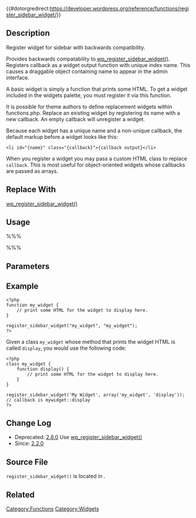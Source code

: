 {{#dotorgredirect:https://developer.wordpress.org/reference/functions/register_sidebar_widget/}}

{{Languages|
{{en|Function Reference/register_sidebar_widget}}
{{ja|関数リファレンス/register_sidebar_widget}}
}}

{{Deprecated|wp_register_sidebar_widget()}}

== Description ==

Register widget for sidebar with backwards compatibility.

Provides backwards compatability to [[Function_Reference/wp_register_sidebar_widget|wp_register_sidebar_widget()]]. Registers callback as a widget output function with unique index name. This causes a draggable object containing name to appear in the admin interface. 
    
A basic widget is simply a function that prints some HTML. To get a widget included in the widgets palette, you must register it via this function.

It is possible for theme authors to define replacement widgets within functions.php. Replace an existing widget by registering its name with a new callback. An empty callback will unregister a widget.
    
Because each widget has a unique name and a non-unique callback, the default markup before a widget looks like this:

<pre><li id="{name}" class="{callback}">{callback output}</li></pre>

When you register a widget you may pass a custom HTML class to replace <code>callback</code>. This is most useful for object-oriented widgets whose callbacks are passed as arrays.

== Replace With ==

[[Function_Reference/wp_register_sidebar_widget|wp_register_sidebar_widget()]]

== Usage ==

%%% <?php register_sidebar_widget( $name, $output_callback, $classname ); ?> %%%

== Parameters ==

{{Parameter|$name|string/int|Widget ID.}}
{{Parameter|$output_callback|callback|Run when widget is called.}}
{{Parameter|$classname|string|Classname widget.|optional}}

==Example==

<pre><?php
function my_widget {
    // print some HTML for the widget to display here.
}

register_sidebar_widget("my_widget", "my_widget");
?></pre>

Given a class <code>my_widget</code> whose method that prints the widget HTML is called <code>display</code>, you would use the following code:

<pre><?php
class my_widget {
    function display() {
        // print some HTML for the widget to display here.
    }
}

register_sidebar_widget('My Widget', array('my_widget', 'display')); // callback is mywidget::display
?></pre>

== Change Log ==

* Deprecated: [[Version 2.8|2.8.0]] Use [[Function_Reference/wp_register_sidebar_widget|wp_register_sidebar_widget()]]
* Since: [[Version 2.2|2.2.0]]

== Source File ==

<tt>register_sidebar_widget()</tt> is located in {{Trac|wp-includes/deprecated.php}}.

== Related ==

{{Widget Tags}}

{{Tag Footer}}

[[Category:Functions]]
[[Category:Widgets]]